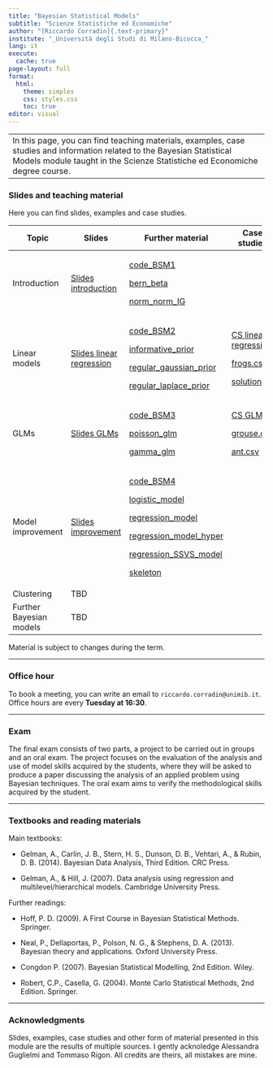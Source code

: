 ```yaml
---
title: "Bayesian Statistical Models"
subtitle: "Scienze Statistiche ed Economiche"
author: "[Riccardo Corradin]{.text-primary}"
institute: "_Università degli Studi di Milano-Bicocca_"
lang: it
execute:
  cache: true
page-layout: full
format:
  html:
    theme: simplex
    css: styles.css
    toc: true
editor: visual
---
```


|  |
|----|
| In this page, you can find teaching materials, examples, case studies and information related to the Bayesian Statistical Models module taught in the Scienze Statistiche ed Economiche degree course. |

### Slides and teaching material

Here you can find slides, examples and case studies.

+-------------------------+---------------------------------------------------+-------------------------------------------------------------+----------------------------------------------+
| Topic                   | Slides                                            | Further material                                            | Case studies                                 |
+=========================+===================================================+=============================================================+==============================================+
| Introduction            | [Slides introduction](slides/intro.pdf)           | [code_BSM1](code/code_BSM1.R)                               |                                              |
|                         |                                                   |                                                             |                                              |
|                         |                                                   | [bern_beta](code/bernoulli_beta.stan)                       |                                              |
|                         |                                                   |                                                             |                                              |
|                         |                                                   | [norm_norm_IG](code/normal_normal_gamma.stan)               |                                              |
+-------------------------+---------------------------------------------------+-------------------------------------------------------------+----------------------------------------------+
| Linear models           | [Slides linear regression](slides/linear_reg.pdf) | [code_BSM2](code/code_BSM2.R)                               | [CS linear regression](cs_files/CSfrogs.pdf) |
|                         |                                                   |                                                             |                                              |
|                         |                                                   | [informative_prior](code/regression_informative_prior.stan) | [frogs.csv](cs_files/frogs.csv)              |
|                         |                                                   |                                                             |                                              |
|                         |                                                   | [regular_gaussian_prior](code/regular_gaussian_prior.stan)  | [solution](code/CS_frogs.R)                  |
|                         |                                                   |                                                             |                                              |
|                         |                                                   | [regular_laplace_prior](code/regular_laplace_prior.stan)    |                                              |
+-------------------------+---------------------------------------------------+-------------------------------------------------------------+----------------------------------------------+
| GLMs                    | [Slides GLMs](slides/GLM.pdf)                     | [code_BSM3](code/code_BSM3.R)                               | [CS GLMM](cs_files/CSglm.pdf)                |
|                         |                                                   |                                                             |                                              |
|                         |                                                   | [poisson_glm](code/poisson_glm.stan)                        | [grouse.csv](cs_files/grouse.csv)            |
|                         |                                                   |                                                             |                                              |
|                         |                                                   | [gamma_glm](code/gamma_glm.stan)                            | [ant.csv](cs_files/ant.csv)                  |
+-------------------------+---------------------------------------------------+-------------------------------------------------------------+----------------------------------------------+
| Model improvement       | [Slides improvement](slides/improvement.pdf)      | [code_BSM4](code/code_BSM4.R)                               |                                              |
|                         |                                                   |                                                             |                                              |
|                         |                                                   | [logistic_model](code/logistic_model.stan)                  |                                              |
|                         |                                                   |                                                             |                                              |
|                         |                                                   | [regression_model](code/regression_model.stan)              |                                              |
|                         |                                                   |                                                             |                                              |
|                         |                                                   | [regression_model_hyper](code/regression_model_hyper.stan)  |                                              |
|                         |                                                   |                                                             |                                              |
|                         |                                                   | [regression_SSVS_model](code/regression_SSVS_model.stan)    |                                              |
|                         |                                                   |                                                             |                                              |
|                         |                                                   | [skeleton](code/skeleton4.R)                                |                                              |
+-------------------------+---------------------------------------------------+-------------------------------------------------------------+----------------------------------------------+
| Clustering              | TBD                                               |                                                             |                                              |
+-------------------------+---------------------------------------------------+-------------------------------------------------------------+----------------------------------------------+
| Further Bayesian models | TBD                                               |                                                             |                                              |
+-------------------------+---------------------------------------------------+-------------------------------------------------------------+----------------------------------------------+

Material is subject to changes during the term.

------------------------------------------------------------------------

### Office hour

To book a meeting, you can write an email to `riccardo.corradin@unimib.it`. Office hours are every **Tuesday at 16:30**.

------------------------------------------------------------------------

### Exam

The final exam consists of two parts, a project to be carried out in groups and an oral exam. The project focuses on the evaluation of the analysis and use of model skills acquired by the students, where they will be asked to produce a paper discussing the analysis of an applied problem using Bayesian techniques. The oral exam aims to verify the methodological skills acquired by the student.

------------------------------------------------------------------------

### Textbooks and reading materials

Main textbooks:

-   Gelman, A., Carlin, J. B., Stern, H. S., Dunson, D. B., Vehtari, A., & Rubin, D. B. (2014). Bayesian Data Analysis, Third Edition. CRC Press.

-   Gelman, A., & Hill, J. (2007). Data analysis using regression and multilevel/hierarchical models. Cambridge University Press.

Further readings:

-   Hoff, P. D. (2009). A First Course in Bayesian Statistical Methods. Springer.

-   Neal, P., Dellaportas, P., Polson, N. G., & Stephens, D. A. (2013). Bayesian theory and applications. Oxford University Press.

-   Congdon P. (2007). Bayesian Statistical Modelling, 2nd Edition. Wiley.

-   Robert, C.P., Casella, G. (2004). Monte Carlo Statistical Methods, 2nd Edition. Springer.

------------------------------------------------------------------------

### Acknowledgments

Slides, examples, case studies and other form of material presented in this module are the results of multiple sources. I gently acknoledge Alessandra Guglielmi and Tommaso Rigon. All credits are theirs, all mistakes are mine.

